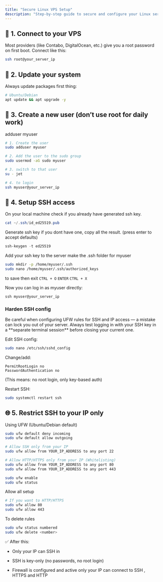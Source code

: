 ```yaml
---
title: "Secure Linux VPS Setup"
description: "Step-by-step guide to secure and configure your Linux server on first boot."
---
```


## 🚀 1. Connect to your VPS

Most providers (like Contabo, DigitalOcean, etc.) give you a root password on first boot. Connect like this:

```bash
ssh root@your_server_ip
```

## 🔑 2. Update your system

Always update packages first thing:

```bash
# Ubuntu/Debian
apt update && apt upgrade -y
```

## 👤 3. Create a new user (don’t use root for daily work)

adduser myuser

```bash
# 1. Create the user
sudo adduser myuser

# 2. Add the user to the sudo group
sudo usermod -aG sudo myuser

# 3. switch to that user
su - jet

# 4. to login
ssh myuser@your_server_ip
```

## 🔐 4. Setup SSH access

On your local machine check if you already have generated ssh key.

```powershell
cat ~/.ssh/id_ed25519.pub
```

Generate ssh key if you dont have one, copy all the result.
(press enter to accept defaults)

```powershell
ssh-keygen -t ed25519
```

Add your ssh key to the server
make the .ssh folder for myuser

```bash
sudo mkdir -p /home/myuser/.ssh
sudo nano /home/myuser/.ssh/authorized_keys

```

to save then exit
`CTRL + O`
`ENTER`
`CTRL + X`

Now you can log in as myuser directly:

```powershell
ssh myuser@your_server_ip
```

### Harden SSH config

<Callout type="warning">
  Be careful when configuring UFW rules for SSH and IP access — a mistake can
  lock you out of your server. Always test logging in with your SSH key in a
  **separate terminal session** before closing your current one.
</Callout>

Edit SSH config:

```bash
sudo nano /etc/ssh/sshd_config
```

Change/add:

```nginx
PermitRootLogin no
PasswordAuthentication no
```

(This means: no root login, only key-based auth)

Restart SSH:

```bash
sudo systemctl restart ssh
```

## 🌐 5. Restrict SSH to your IP only

Using UFW (Ubuntu/Debian default)

```bash
sudo ufw default deny incoming
sudo ufw default allow outgoing

# Allow SSH only from your IP
sudo ufw allow from YOUR_IP_ADDRESS to any port 22

# Allow HTTP/HTTPS only from your IP (Whitelisting)
sudo ufw allow from YOUR_IP_ADDRESS to any port 80
sudo ufw allow from YOUR_IP_ADDRESS to any port 443

sudo ufw enable
sudo ufw status
```

Allow all setup

```bash
# If you want to HTTP/HTTPS
sudo ufw allow 80
sudo ufw allow 443
```

To delete rules

```bash
sudo ufw status numbered
sudo ufw delete <number>
```

✅ After this:

- Only your IP can SSH in

- SSH is key-only (no passwords, no root login)

- Firewall is configured and active only your IP can connect to SSH , HTTPS and HTTP

